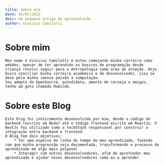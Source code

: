 ```yaml
---
title: Sobre mim
date: 26/07/2022
desc: Um pequeno artigo de apresentação
author: Vinicius Camilotti
---
```


# Sobre mim

    Meu nome é Vinicius Camilotti e estou começando minha carreira como webdev, apesar de ter aprendido os basicos de programação desde criança resolvi seguir para a Antropologia como area de atuação. Hoje busco conciliar minha carreira academica e de desenvolvedor, isso se deve pela minha imensa paixão à computação.
    Sou adepto do OpenSource, autodidata, amante de cerveja e amigos, tenho um gato chamado Humilde.

# Sobre este Blog

    Este blog foi inteiramente desenvolvido por mim, desde o código de backend (escrito em Node) até o código frontend escrito em ReactJs. O NextJs foi utilizado como a techStack responsavel por construir a integração entre backend e frontend
    O Blog tem dois objetivos:
        * Ter uma espécie de linha do tempo do meu aprendizado, fazendo com que minha progressão seja documentada, transformando o processo de aprendizado em algo mais palpavel
        * Interagir com outros desenvolvedores, afim de aprofundar meu aprendizado e ajudar novos desenvolvedores como eu a aprender
